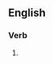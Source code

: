 ==English==

===Verb===
{{head|en|present participle}}

# {{present participle of|succour|lang=en|nocat=1}}